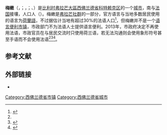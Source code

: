{{noteTA
|G1=比利时地名
}}
{{Infobox Belgium municipality
|name             = 梅嫩
|native_name      = <small>{{native name|nl|Menen}}<br>{{native name|fr|Menin}}<br>{{native name|vls|Mêenn/Mêende}}</small>
|type             = {{BEL}}[[比利时城市列表|城市]]
|picture          = Menen - Town hall and belfry 2.jpg
|picture-legend   = 市政厅与钟楼
|map              = Menen West-Flanders Belgium Map.svg
|map-legend       = 梅嫩在[[西佛兰德省|西佛兰德省]]的位置
|arms             = Blason ville be Menen (avec ornements).svg
|flag             = Menen Belgium.svg
|region           = {{BE-REG-FLE}}
|community        = {{BE-NL}}
|province         = {{BE-PROV-WV}}
|arrondissement   = [[科特赖克区|科特赖克区]]
|nis              = 34027
|pyramid-date     =
|0-19=
|20–64=
|65=
|foreigners=
|foreigners-date  =
|mayor            = Eddy Lust (Open Vld)
|majority         = [[开放弗拉芒自由民主党|Open Vld]], [[新弗拉芒人聯盟|N-VA]], [[前进_(比利时)|前进]]
|postal-codes     = 8930
|telephone-area   = 056
|web              = {{URL|www.menen.be}}
|coordinates      = {{coord|50|48|N|03|07|E|region:BE|display=inline,title}}
}}
'''梅嫩'''（{{lang-nl|Menen}}，{{IPA-nl|ˈmeːnə(n)|-|Nl-Menen.ogg}}；{{lang-fr|Menin}}，{{IPA-fr|mənɛ̃}}；{{lang-vls|Mêenn}}、{{lang|vls|Mêende}}）是[[比利时|比利时]][[弗拉芒大區|弗拉芒大區]][[西佛兰德省|西佛兰德省]][[科特赖克区|科特赖克区]]的一个[[比利时城市列表|城市]]，南与[[法国|法国]]接壤，人口{{wikidata|property|normal+|P1082}}人（{{wikidata|qualifier|P1082|P585}}）。梅嫩是[[弗拉芒社群|弗拉芒社群]]的一部分，官方语言与当地多数居民使用的语言为[[荷蘭語|荷蘭語]]，不过据估计当地有超过30%的法语人口<ref name=":0">{{Cite web|title=Belgique : la ville de Menin ne parle plus le français|url=https://www.francetvinfo.fr/monde/europe/belgique-la-ville-de-menin-ne-parle-plus-le-francais_1678297.html|access-date=2021-10-24|date=2013-12-31|work=Franceinfo|language=fr|archive-date=2021-10-26|archive-url=https://web.archive.org/web/20211026195323/https://www.francetvinfo.fr/monde/europe/belgique-la-ville-de-menin-ne-parle-plus-le-francais_1678297.html|dead-url=no}}</ref>，但梅嫩并不是一个[[语言便利市镇|语言便利市镇]]，市政部门不为法语人士提供语言便利。2013年，市政府决定不再使用法语，市政官员在与居民交流时只使用荷兰语，若无法沟通则会使用象形符号甚至手语而不会使用法语<ref name=":0" /><ref>{{Cite web|title=Menin, ville flamande frontalière, bannit le français de la mairie, remplacé par des pictogrammes ou la langue des signes|url=https://france3-regions.francetvinfo.fr/hauts-de-france/2013/09/05/menin-ville-flamande-frontaliere-bannit-le-francais-de-la-mairie-remplace-par-des-pictogrammes-ou-la-langue-des-signes-312683.html|access-date=2021-10-24|work=France 3 Hauts-de-France|language=fr|archive-date=2021-10-26|archive-url=https://web.archive.org/web/20211026195536/https://france3-regions.francetvinfo.fr/hauts-de-france/2013/09/05/menin-ville-flamande-frontaliere-bannit-le-francais-de-la-mairie-remplace-par-des-pictogrammes-ou-la-langue-des-signes-312683.html|dead-url=no}}</ref><ref>{{Cite web|title=Le français interdit à Menin, on parle donc avec les mains|url=https://www.rtbf.be/info/societe/detail_le-francais-interdit-a-menin-on-parle-donc-avec-les-mains?id=8082600|access-date=2021-10-24|date=2013-09-05|work=RTBF Info|language=fr|archive-date=2021-10-26|archive-url=https://web.archive.org/web/20211026195638/https://www.rtbf.be/info/societe/detail_le-francais-interdit-a-menin-on-parle-donc-avec-les-mains?id=8082600|dead-url=no}}</ref>。

== 参考文献 ==
{{Reflist}}

==外部链接==
* {{Commons category-inline|Menen}}

{{西佛兰德省市镇}}
{{Authority control}}
{{DEFAULTSORT:Menen}}
[[Category:西佛兰德省市镇|Category:西佛兰德省市镇]]
[[Category:西佛兰德省城市|Category:西佛兰德省城市]]
{{WestFlanders-geo-stub}}